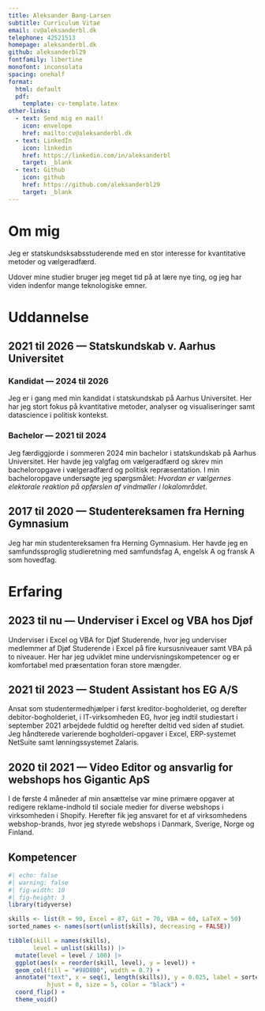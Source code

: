 ```yaml
---
title: Aleksander Bang-Larsen
subtitle: Curriculum Vitae
email: cv@aleksanderbl.dk
telephone: 42521513
homepage: aleksanderbl.dk
github: aleksanderbl29
fontfamily: libertine
monofont: inconsolata
spacing: onehalf
format:
  html: default
  pdf:
    template: cv-template.latex
other-links:
  - text: Send mig en mail!
    icon: envelope
    href: mailto:cv@aleksanderbl.dk
  - text: LinkedIn
    icon: linkedin
    href: https://linkedin.com/in/aleksanderbl
    target: _blank
  - text: Github
    icon: github
    href: https://github.com/aleksanderbl29
    target: _blank
---
```


# Om mig

Jeg er statskundsksabsstuderende med en stor interesse for kvantitative metoder og vælgeradfærd.

Udover mine studier bruger jeg meget tid på at lære nye ting, og jeg har viden indenfor mange teknologiske emner.

# Uddannelse

## 2021 til 2026 --- Statskundskab v. Aarhus Universitet

### Kandidat --- 2024 til 2026

Jeg er i gang med min kandidat i statskundskab på Aarhus Universitet. Her har jeg stort fokus på kvantitative metoder, analyser og visualiseringer samt datascience i politisk kontekst.

### Bachelor --- 2021 til 2024

Jeg færdiggjorde i sommeren 2024 min bachelor i statskundskab på Aarhus Universitet. Her havde jeg valgfag om vælgeradfærd og skrev min bacheloropgave i vælgeradfærd og politisk repræsentation. I min bacheloropgave undersøgte jeg spørgsmålet: *Hvordan er vælgernes elektorale reaktion på opførslen af vindmøller i lokalområdet*.

## 2017 til 2020 --- Studentereksamen fra Herning Gymnasium

Jeg har min studentereksamen fra Herning Gymnasium. Her havde jeg en samfundssproglig studieretning med samfundsfag A, engelsk A og fransk A som hovedfag.

# Erfaring

## 2023 til nu --- Underviser i Excel og VBA hos Djøf

Underviser i Excel og VBA for Djøf Studerende, hvor jeg underviser medlemmer af Djøf Studerende i Excel på fire kursusniveauer samt VBA på to niveauer.
Her har jeg udviklet mine undervisningskompetencer og er komfortabel med præsentation foran store mængder.

## 2021 til 2023 --- Student Assistant hos EG A/S

Ansat som studentermedhjælper i først kreditor-bogholderiet, og derefter debitor-bogholderiet, i IT-virksomheden EG, hvor jeg indtil studiestart i september 2021 arbejdede fuldtid og herefter deltid ved siden af studiet. Jeg håndterede varierende bogholderi-opgaver i Excel, ERP-systemet NetSuite samt lønningssystemet Zalaris.

## 2020 til 2021 --- Video Editor og ansvarlig for webshops hos Gigantic ApS

I de første 4 måneder af min ansættelse var mine primære opgaver at redigere reklame-indhold til sociale medier for diverse webshops i virksomheden i Shopify. Herefter fik jeg ansvaret for et af virksomhedens webshop-brands, hvor jeg styrede webshops i Danmark, Sverige, Norge og Finland.

::: {.content-visible when-format="html"}

# Kompetencer

```r
#| echo: false
#| warning: false
#| fig-width: 10
#| fig-height: 3
library(tidyverse)

skills <- list(R = 90, Excel = 87, Git = 70, VBA = 60, LaTeX = 50)
sorted_names <- names(sort(unlist(skills), decreasing = FALSE))

tibble(skill = names(skills),
       level = unlist(skills)) |> 
  mutate(level = level / 100) |> 
  ggplot(aes(x = reorder(skill, level), y = level)) +
  geom_col(fill = "#98D8B0", width = 0.7) +
  annotate("text", x = seq(1, length(skills)), y = 0.025, label = sorted_names,
           hjust = 0, size = 5, color = "black") +
  coord_flip() +
  theme_void()
```

:::


